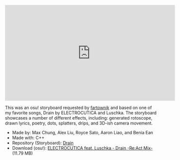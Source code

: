 <iframe width="560" height="315" src="https://www.youtube.com/embed/lswQFsqZj24" frameborder="0" allow="accelerometer; autoplay; encrypted-media; gyroscope; picture-in-picture" allowfullscreen=""></iframe>

This was an osu! storyboard requested by [fartownik](https://osu.ppy.sh/users/56917) and based on one of my favorite songs, Drain by ELECTROCUTICA and Luschka. The storyboard showcases a number of different effects, including: generated rotoscope, drawn lyrics, poetry, dots, splatters, drips, and 3D-ish camera movement.

*   Made by: Max Chung, Alex Liu, Royce Sato, Aaron Liao, and Benia Ean
*   Made with: C++
*   Repository (Storyboard): [Drain](https://github.com/maxrchung/Drain)
*   Download (osu!): [ELECTROCUTICA feat. Luschka - Drain -Re:Act Mix-](https://osu.ppy.sh/beatmapsets/774573/) (11.79 MB)